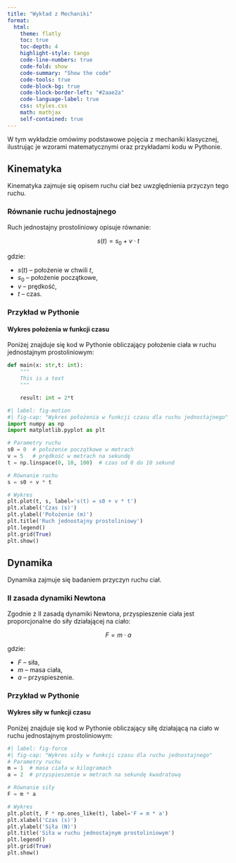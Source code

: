 ```yaml
---
title: "Wykład z Mechaniki"
format:
  html:
    theme: flatly
    toc: true
    toc-depth: 4
    highlight-style: tango
    code-line-numbers: true
    code-fold: show
    code-summary: "Show the code"
    code-tools: true
    code-block-bg: true
    code-block-border-left: "#2aae2a"
    code-language-label: true
    css: styles.css
    math: mathjax
    self-contained: true
---
```



W tym wykładzie omówimy podstawowe pojęcia z mechaniki klasycznej, ilustrując je wzorami matematycznymi oraz przykładami kodu w Pythonie.

## Kinematyka

Kinematyka zajmuje się opisem ruchu ciał bez uwzględnienia przyczyn tego ruchu.

### Równanie ruchu jednostajnego

Ruch jednostajny prostoliniowy opisuje równanie:

::: {.equation-box}
$$
s(t) = s_0 + v \cdot t
$$
:::

gdzie:

- $s(t)$ – położenie w chwili $t$,
- $s_0$ – położenie początkowe,
- $v$ – prędkość,
- $t$ – czas.

### Przykład w Pythonie

#### Wykres położenia w funkcji czasu

Poniżej znajduje się kod w Pythonie obliczający położenie ciała w ruchu jednostajnym prostoliniowym:

```python
def main(x: str,t: int):
	"""
	This is a text
	"""

	result: int = 2*t
```


```python
#| label: fig-motion
#| fig-cap: "Wykres położenia w funkcji czasu dla ruchu jednostajnego"
import numpy as np
import matplotlib.pyplot as plt

# Parametry ruchu
s0 = 0  # położenie początkowe w metrach
v = 5   # prędkość w metrach na sekundę
t = np.linspace(0, 10, 100)  # czas od 0 do 10 sekund

# Równanie ruchu
s = s0 + v * t

# Wykres
plt.plot(t, s, label='s(t) = s0 + v * t')
plt.xlabel('Czas (s)')
plt.ylabel('Położenie (m)')
plt.title('Ruch jednostajny prostoliniowy')
plt.legend()
plt.grid(True)
plt.show()
```

## Dynamika

Dynamika zajmuje się badaniem przyczyn ruchu ciał.

### II zasada dynamiki Newtona

Zgodnie z II zasadą dynamiki Newtona, przyspieszenie ciała jest proporcjonalne do siły działającej na ciało:

::: {.equation-box}
$$
F = m \cdot a
$$
:::

gdzie:

- $F$ – siła,
- $m$ – masa ciała,
- $a$ – przyspieszenie.

### Przykład w Pythonie

#### Wykres siły w funkcji czasu

Poniżej znajduje się kod w Pythonie obliczający siłę działającą na ciało w ruchu jednostajnym prostoliniowym:

```python
#| label: fig-force
#| fig-cap: "Wykres siły w funkcji czasu dla ruchu jednostajnego"
# Parametry ruchu
m = 1  # masa ciała w kilogramach
a = 2  # przyspieszenie w metrach na sekundę kwadratową

# Równanie siły
F = m * a

# Wykres
plt.plot(t, F * np.ones_like(t), label='F = m * a')
plt.xlabel('Czas (s)')
plt.ylabel('Siła (N)')
plt.title('Siła w ruchu jednostajnym prostoliniowym')
plt.legend()
plt.grid(True)
plt.show()
```
